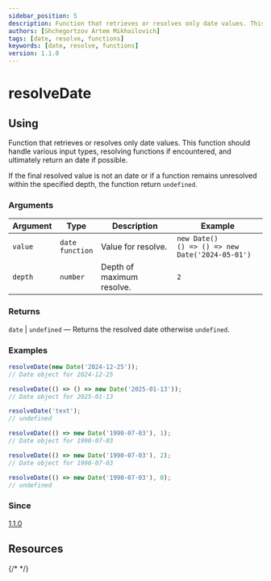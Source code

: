 ```yaml
---
sidebar_position: 5
description: Function that retrieves or resolves only date values. This function should handle various input types, resolving functions if encountered, and ultimately return an date if possible.
authors: [Shchegortzov Artem Mikhailovich]
tags: [date, resolve, functions]
keywords: [date, resolve, functions]
version: 1.1.0
---
```



# resolveDate

## Using

Function that retrieves or resolves only date values.
This function should handle various input types, resolving functions if encountered, and ultimately return an date if possible.

If the final resolved value is not an date or if a function remains unresolved within the specified depth, the function return `undefined`.

### Arguments

| Argument | Type                     | Description               | Example                                                  |
| -------- | ------------------------ | ------------------------- | -------------------------------------------------------- |
| `value`  | `date` <br /> `function` | Value for resolve.        | `new Date()` <br /> `() => () => new Date('2024-05-01')` |
| `depth`  | `number`                 | Depth of maximum resolve. | `2`                                                      |

### Returns

`date` | `undefined` — Returns the resolved date otherwise `undefined`.

### Examples

```js
resolveDate(new Date('2024-12-25'));
// Date object for 2024-12-25

resolveDate(() => () => new Date('2025-01-13'));
// Date object for 2025-01-13

resolveDate('text');
// undefined

resolveDate(() => new Date('1990-07-03'), 1);
// Date object for 1990-07-03

resolveDate(() => new Date('1990-07-03'), 2);
// Date object for 1990-07-03

resolveDate(() => new Date('1990-07-03'), 0);
// undefined
```

### Since

[1.1.0](https://www.npmjs.com/package/shegit/v/1.1.0)

## Resources

<div style={{ display: 'flex', gap: 20 }}>
  <GitHubResourceButton link="https://github.com/or-temka/shegit/tree/dev-v1.1.0/src/functions/operation/resolveDate" />
  {/* <CodeSandboxResourceButton link="https://codesandbox.io/p/sandbox/rgbarraytoobj-rppnwn" /> */}
</div>
